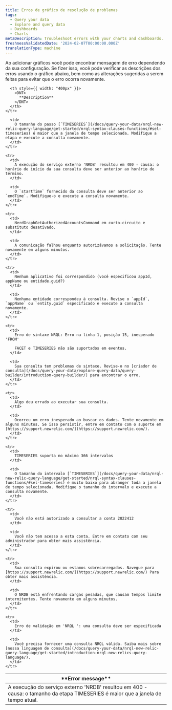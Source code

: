 ```yaml
---
title: Erros de gráfico de resolução de problemas
tags:
  - Query your data
  - Explore and query data
  - Dashboards
  - Charts
metaDescription: Troubleshoot errors with your charts and dashboards.
freshnessValidatedDate: '2024-02-07T00:00:00.000Z'
translationType: machine
---
```


Ao adicionar gráficos você pode encontrar mensagem de erro dependendo da sua configuração. Se fizer isso, você pode verificar as descrições dos erros usando o gráfico abaixo, bem como as alterações sugeridas a serem feitas para evitar que o erro ocorra novamente.

<table>
  <thead>
    <tr>
      <th style={{ width: "400px" }}>
        <DNT>
          **Error message**
        </DNT>
      </th>

      <th style={{ width: "400px" }}>
        <DNT>
          **Description**
        </DNT>
      </th>
    </tr>
  </thead>

  <tbody>
    <tr>
      <td>
        A execução do serviço externo 'NRDB' resultou em 400 - causa: o tamanho da etapa TIMESERIES é maior que a janela de tempo atual.
      </td>

      <td>
        O tamanho do passo [`TIMESERIES`](/docs/query-your-data/nrql-new-relic-query-language/get-started/nrql-syntax-clauses-functions/#sel-timeseries) é maior que a janela de tempo selecionada. Modifique a etapa e execute a consulta novamente.
      </td>
    </tr>

    <tr>
      <td>
        A execução do serviço externo 'NRDB' resultou em 400 - causa: o horário de início da sua consulta deve ser anterior ao horário de término.
      </td>

      <td>
        O `startTime` fornecido da consulta deve ser anterior ao `endTime`. Modifique-o e execute a consulta novamente.
      </td>
    </tr>

    <tr>
      <td>
        NerdGraphGetAuthorizedAccountsCommand em curto-circuito e substituto desativado.
      </td>

      <td>
        A comunicação falhou enquanto autorizávamos a solicitação. Tente novamente em alguns minutos.
      </td>
    </tr>

    <tr>
      <td>
        Nenhum aplicativo foi correspondido (você especificou appId, appName ou entidade.guid?)
      </td>

      <td>
        Nenhuma entidade correspondeu à consulta. Revise o `appId`, `appName` ou `entity.guid` especificado e execute a consulta novamente.
      </td>
    </tr>

    <tr>
      <td>
        Erro de sintaxe NRQL: Erro na linha 1, posição 15, inesperado 'FROM'

        FACET e TIMESERIES não são suportados em eventos.
      </td>

      <td>
        Sua consulta tem problemas de sintaxe. Revise-o no [criador de consulta](/docs/query-your-data/explore-query-data/query-builder/introduction-query-builder/) para encontrar o erro.
      </td>
    </tr>

    <tr>
      <td>
        Algo deu errado ao executar sua consulta.
      </td>

      <td>
        Ocorreu um erro inesperado ao buscar os dados. Tente novamente em alguns minutos. Se isso persistir, entre em contato com o suporte em [https://support.newrelic.com/](https://support.newrelic.com/).
      </td>
    </tr>

    <tr>
      <td>
        TIMESERIES suporta no máximo 366 intervalos
      </td>

      <td>
        O tamanho do intervalo [`TIMESERIES`](/docs/query-your-data/nrql-new-relic-query-language/get-started/nrql-syntax-clauses-functions/#sel-timeseries) é muito baixo para abranger toda a janela de tempo selecionada. Modifique o tamanho do intervalo e execute a consulta novamente.
      </td>
    </tr>

    <tr>
      <td>
        Você não está autorizado a consultar a conta 2022412
      </td>

      <td>
        Você não tem acesso a esta conta. Entre em contato com seu administrador para obter mais assistência.
      </td>
    </tr>

    <tr>
      <td>
        Sua consulta expirou ou estamos sobrecarregados. Navegue para [https://support.newrelic.com/](https://support.newrelic.com/) Para obter mais assistência.
      </td>

      <td>
        O NRDB está enfrentando cargas pesadas, que causam tempos limite intermitentes. Tente novamente em alguns minutos.
      </td>
    </tr>

    <tr>
      <td>
        Erro de validação em 'NRQL ': uma consulta deve ser especificada
      </td>

      <td>
        Você precisa fornecer uma consulta NRQL válida. Saiba mais sobre [nossa linguagem de consulta](/docs/query-your-data/nrql-new-relic-query-language/get-started/introduction-nrql-new-relics-query-language/).
      </td>
    </tr>
  </tbody>
</table>